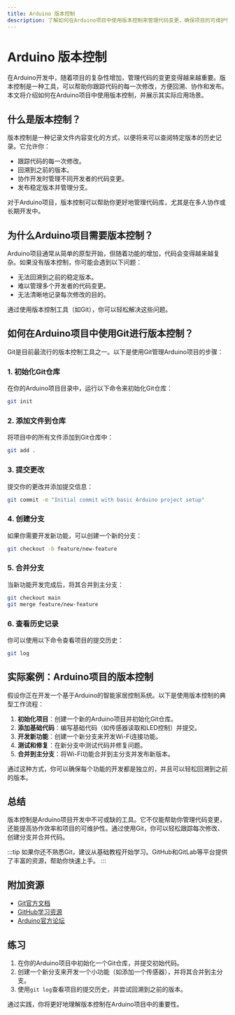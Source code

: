 ```yaml
---
title: Arduino 版本控制
description: 了解如何在Arduino项目中使用版本控制来管理代码变更，确保项目的可维护性和协作性。
---
```


# Arduino 版本控制

在Arduino开发中，随着项目的复杂性增加，管理代码的变更变得越来越重要。版本控制是一种工具，可以帮助你跟踪代码的每一次修改，方便回溯、协作和发布。本文将介绍如何在Arduino项目中使用版本控制，并展示其实际应用场景。

## 什么是版本控制？

版本控制是一种记录文件内容变化的方式，以便将来可以查阅特定版本的历史记录。它允许你：
- 跟踪代码的每一次修改。
- 回溯到之前的版本。
- 协作开发时管理不同开发者的代码变更。
- 发布稳定版本并管理分支。

对于Arduino项目，版本控制可以帮助你更好地管理代码库，尤其是在多人协作或长期开发中。

## 为什么Arduino项目需要版本控制？

Arduino项目通常从简单的原型开始，但随着功能的增加，代码会变得越来越复杂。如果没有版本控制，你可能会遇到以下问题：
- 无法回溯到之前的稳定版本。
- 难以管理多个开发者的代码变更。
- 无法清晰地记录每次修改的目的。

通过使用版本控制工具（如Git），你可以轻松解决这些问题。

## 如何在Arduino项目中使用Git进行版本控制？

Git是目前最流行的版本控制工具之一。以下是使用Git管理Arduino项目的步骤：

### 1. 初始化Git仓库
在你的Arduino项目目录中，运行以下命令来初始化Git仓库：
```bash
git init
```

### 2. 添加文件到仓库
将项目中的所有文件添加到Git仓库中：
```bash
git add .
```

### 3. 提交更改
提交你的更改并添加提交信息：
```bash
git commit -m "Initial commit with basic Arduino project setup"
```

### 4. 创建分支
如果你需要开发新功能，可以创建一个新的分支：
```bash
git checkout -b feature/new-feature
```

### 5. 合并分支
当新功能开发完成后，将其合并到主分支：
```bash
git checkout main
git merge feature/new-feature
```

### 6. 查看历史记录
你可以使用以下命令查看项目的提交历史：
```bash
git log
```

## 实际案例：Arduino项目的版本控制

假设你正在开发一个基于Arduino的智能家居控制系统。以下是使用版本控制的典型工作流程：

1. **初始化项目**：创建一个新的Arduino项目并初始化Git仓库。
2. **添加基础代码**：编写基础代码（如传感器读取和LED控制）并提交。
3. **开发新功能**：创建一个新分支来开发Wi-Fi连接功能。
4. **测试和修复**：在新分支中测试代码并修复问题。
5. **合并到主分支**：将Wi-Fi功能合并到主分支并发布新版本。

通过这种方式，你可以确保每个功能的开发都是独立的，并且可以轻松回溯到之前的版本。

## 总结

版本控制是Arduino项目开发中不可或缺的工具。它不仅能帮助你管理代码变更，还能提高协作效率和项目的可维护性。通过使用Git，你可以轻松跟踪每次修改、创建分支并合并代码。

:::tip
如果你还不熟悉Git，建议从基础教程开始学习。GitHub和GitLab等平台提供了丰富的资源，帮助你快速上手。
:::

## 附加资源
- [Git官方文档](https://git-scm.com/doc)
- [GitHub学习资源](https://docs.github.com/en/get-started)
- [Arduino官方论坛](https://forum.arduino.cc/)

## 练习
1. 在你的Arduino项目中初始化一个Git仓库，并提交初始代码。
2. 创建一个新分支来开发一个小功能（如添加一个传感器），并将其合并到主分支。
3. 使用`git log`查看项目的提交历史，并尝试回溯到之前的版本。

通过实践，你将更好地理解版本控制在Arduino项目中的重要性。